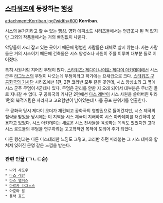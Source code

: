 == [[스타워즈]]에 등장하는 [[행성]] ==
attachment:Korriban.jpg?width=600
'''Korriban'''.

시스의 본거지라고 할 수 있는 [[행성]].
영화 에피소드 시리즈들에서는 언급조차 된 적 없지만 그외의 작품들에서는 거의 빠짐없이 나온다.

악당들이 자리 잡고 있는 곳이기 때문에 평범한 사람들은 대체로 살지 않는다. 사는 사람들은 거의 시스이기 때문에 건축물은 시스 양성소나 사원이 주를 이루며 대부분 돌로 지어졌다.

특히 사원처럼 지어진 무덤이 많다. [[스타워즈: 제다이 나이트: 제다이 아카데미]]에선 시스 군주 [[라그노스]]의 무덤이 나오는데 무덤이라고 하기에는 요새급으로 크다. [[스타워즈 구 공화국의 기사단]] 시리즈에선 1편, 2편 코리반 모두 같은 곳인데, 시스 양성소와 그 옆에 시스 군주 무덤이 4군데나 있다. 무덤은 관리를 안한 지 오래 되어서 대부분은 무너진 돌로 지나갈 수 없다. 구 공화국의 기사단 2편에선 [[다스 레반]]이 시스 사원을 쓸어버린 뒤라 1편의 북적거림은 사라지고 고요함만이 남아있는데 나름 공포 분위기를 연출한다.

구 공화국 당시 제다이 오더가 재건되고 공화국의 영향권으로 들어갔지만, 시스 제국의 침략을 받았을 당시에는 이 지역을 시스 제국이 지배하여 시스 아카데미를 재건하여 운용하고 있었다. 시스 아카데미는 새로운 시스 전사들을 육성하는 목적도 있었지만 고대 시스 로드들의 무덤을 연구하려는 고고학적인 목적이 도리어 주가 되었다. 

다른 행성과는 다른 미스테리한 느낌도 그렇고, 코리반 하면 따라붙는 그 시스 테마와 합쳐져 잊혀진 문명 같은 느낌을 받는다.

=== 관련 인물 (ㄱㄴㄷ순) ===
 * 나가 사도우
 * [[다스 레반]]
 * [[다스 맬거스]]
 * [[마르카 라그노스]]
 * 아준타 팔
 * 툴락 호드
